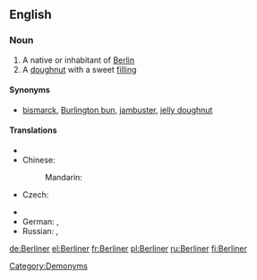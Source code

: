 ==English==

===Noun===
{{wikipedia}}
{{en-noun}}

# A native or inhabitant of [[Berlin]]
# A [[doughnut]] with a sweet [[filling]]

====Synonyms====
* {{sense|filled doughnut}} [[bismarck]], [[Burlington bun]], [[jambuster]], [[jelly doughnut]]

====Translations====
{{trans-top|native or inhabitant of Berlin}}
* {{trreq|Catalan}}
* Chinese:
*: Mandarin: {{t|zh|柏林人|tr=Bólínrén|sc=Hani}}
* Czech: {{t-|cs|Berlíňan|m}}
{{trans-mid}}
* {{trreq|Finnish}}
* German: {{t|de|Berliner|m}},  {{t|de|Berlinerin|f}}
* Russian: {{t|ru|берлинец|m|tr=berlínec|sc=Cyrl}},  {{t|ru|берлинка|f|tr=berlínka|sc=Cyrl}}
{{trans-bottom}}

{{trans-top|doughnut}}
{{trans-mid}}
{{trans-bottom}}

[[Category:Demonyms]]

[[de:Berliner]]
[[el:Berliner]]
[[fr:Berliner]]
[[pl:Berliner]]
[[ru:Berliner]]
[[fi:Berliner]]
